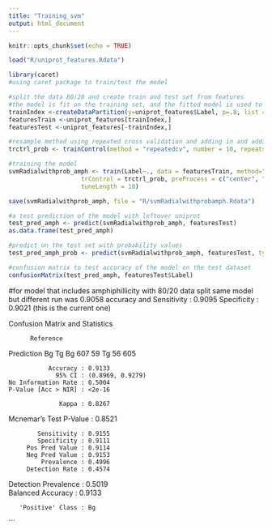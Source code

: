 ```yaml
---
title: "Training_svm"
output: html_document
---
```


```r
knitr::opts_chunk$set(echo = TRUE)
```

```r
load("R/uniprot_features.Rdata")
```


```r
library(caret)
#using caret package to train/test the model 

#split the data 80/20 and create train and test set from features
#the model is fit on the training set, and the fitted model is used to predict dependent variable (response or Y variable)
trainIndex <-createDataPartition(y=uniprot_features$Label, p=.8, list = FALSE)
featuresTrain <-uniprot_features[trainIndex,]
featuresTest <-uniprot_features[-trainIndex,]

#resample method using repeated cross validation and adding in and adding in a probability calculation to use later when predicting
trctrl_prob <- trainControl(method = "repeatedcv", number = 10, repeats = 3, classProbs = TRUE)

#training the model
svmRadialwithprob_amph <- train(Label~., data = featuresTrain, method="svmRadial",
                    trControl = trctrl_prob, preProcess = c("center", "scale"),
                    tuneLength = 10)
```

```r

save(svmRadialwithprob_amph, file = "R/svmRadialwithprobamph.Rdata")
```


```r
#a test prediction of the model with leftover uniprot
test_pred_amph <- predict(svmRadialwithprob_amph, featuresTest)
as.data.frame(test_pred_amph)

#predict on the test set with probability values
test_pred_amph_prob <- predict(svmRadialwithprob_amph, featuresTest, type = "prob")

#confusion matrix to test accuracy of the model on the test dataset
confusionMatrix(test_pred_amph, featuresTest$Label)

```

#for model that includes amphiphillicity with 80/20 data split
same model but different run was 0.9058 accuracy and  Sensitivity : 0.9095 Specificity : 0.9021   (this is the current one)

Confusion Matrix and Statistics

          Reference
Prediction  Bg  Tg
        Bg 607  59
        Tg  56 605
                                          
               Accuracy : 0.9133          
                 95% CI : (0.8969, 0.9279)
    No Information Rate : 0.5004          
    P-Value [Acc > NIR] : <2e-16          
                                          
                  Kappa : 0.8267          
 Mcnemar's Test P-Value : 0.8521          
                                          
            Sensitivity : 0.9155          
            Specificity : 0.9111          
         Pos Pred Value : 0.9114          
         Neg Pred Value : 0.9153          
             Prevalence : 0.4996          
         Detection Rate : 0.4574          
   Detection Prevalence : 0.5019          
      Balanced Accuracy : 0.9133          
                                          
       'Positive' Class : Bg    
```

